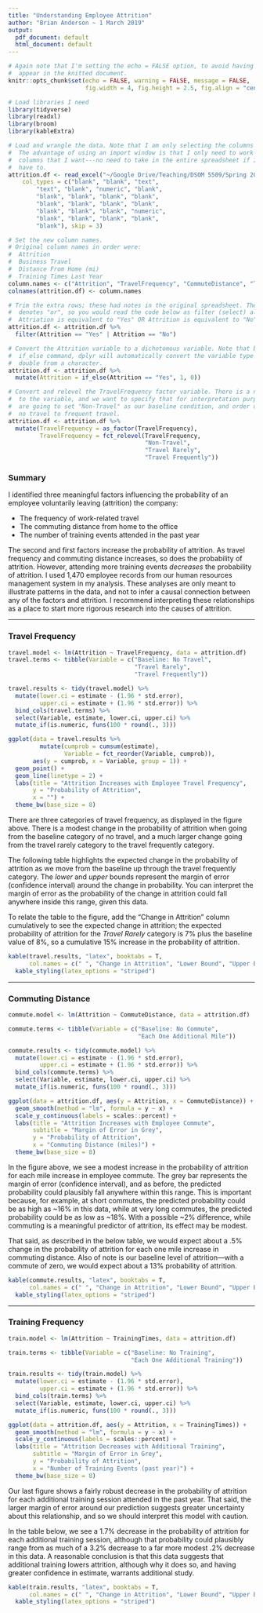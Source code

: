 ```yaml
---
title: "Understanding Employee Attrition"
author: "Brian Anderson ~ 1 March 2019"
output:
  pdf_document: default
  html_document: default
---
```


```r
# Again note that I'm setting the echo = FALSE option, to avoid having my chunks
#  appear in the knitted document.
knitr::opts_chunk$set(echo = FALSE, warning = FALSE, message = FALSE,
                      fig.width = 4, fig.height = 2.5, fig.align = "center")
```

```r
# Load libraries I need
library(tidyverse)
library(readxl)
library(broom)
library(kableExtra)

# Load and wrangle the data. Note that I am only selecting the columns that I want.
#  The advantage of using an import window is that I only need to work with the
#  columns that I want---no need to take in the entire spreadsheet if I don't 
#  have to.
attrition.df <- read_excel("~/Google Drive/Teaching/DSOM 5509/Spring 2019/EmployeeAttrition.xlsx", 
    col_types = c("blank", "blank", "text", 
        "text", "blank", "numeric", "blank", 
        "blank", "blank", "blank", "blank", 
        "blank", "blank", "blank", "blank", 
        "blank", "blank", "blank", "numeric", 
        "blank", "blank", "blank", "blank", 
        "blank"), skip = 3)

# Set the new column names.
# Original column names in order were:
#  Attrition
#  Business Travel
#  Distance From Home (mi)
#  Training Times Last Year
column.names <- c("Attrition", "TravelFrequency", "CommuteDistance", "TrainingTimes")
colnames(attrition.df) <- column.names

# Trim the extra rows; these had notes in the original spreadsheet. The | character
#  denotes "or", so you would read the code below as filter (select) all rows where
#  Attriation is equivalent to "Yes" OR Attrition is equivalent to "No". 
attrition.df <- attrition.df %>% 
  filter(Attrition == "Yes" | Attrition == "No")

# Convert the Attrition variable to a dichotomous variable. Note that by using an
#  if_else command, dplyr will automatically convert the variable type to a 
#  double from a character.
attrition.df <- attrition.df %>% 
  mutate(Attrition = if_else(Attrition == "Yes", 1, 0))

# Convert and relevel the TravelFrequency factor variable. There is a natural order
#  to the variable, and we want to specify that for interpretation purposes. We 
#  are going to set "Non-Travel" as our baseline condition, and order up from 
#  no travel to frequent travel.
attrition.df <- attrition.df %>% 
  mutate(TravelFrequency = as_factor(TravelFrequency),
         TravelFrequency = fct_relevel(TravelFrequency, 
                                       "Non-Travel", 
                                       "Travel Rarely", 
                                       "Travel Frequently"))
```

### Summary

I identified three meaningful factors influencing the probability of an employee voluntarily leaving (attrition) the company:

- The frequency of work-related travel
- The commuting distance from home to the office
- The number of training events attended in the past year

The second and first factors increase the probability of attrition. As travel frequency and commuting distance increases, so does the probability of attrition. However, attending more training events *decreases* the probability of attrition. I used 1,470 employee records from our human resources management system in my analysis. These analyses are only meant to illustrate patterns in the data, and not to infer a causal connection between any of the factors and attrition. I recommend interpreting these relationships as a place to start more rigorous research into the causes of attrition. 

***

### Travel Frequency 

```r
travel.model <- lm(Attrition ~ TravelFrequency, data = attrition.df)
travel.terms <- tibble(Variable = c("Baseline: No Travel", 
                                    "Travel Rarely", 
                                    "Travel Frequently"))

travel.results <- tidy(travel.model) %>% 
  mutate(lower.ci = estimate - (1.96 * std.error),
         upper.ci = estimate + (1.96 * std.error)) %>% 
  bind_cols(travel.terms) %>% 
  select(Variable, estimate, lower.ci, upper.ci) %>% 
  mutate_if(is.numeric, funs(100 * round(., 3)))
```

```r
ggplot(data = travel.results %>% 
         mutate(cumprob = cumsum(estimate),
                Variable = fct_reorder(Variable, cumprob)),
       aes(y = cumprob, x = Variable, group = 1)) + 
  geom_point() +
  geom_line(linetype = 2) +
  labs(title = "Attrition Increases with Employee Travel Frequency",
       y = "Probability of Attrition",
       x = "") + 
  theme_bw(base_size = 8)
```

There are three categories of travel frequency, as displayed in the figure above. There is a modest change in the probability of attrition when going from the baseline category of no travel, and a much larger change going from the travel rarely category to the travel frequently category.

The following table highlights the expected change in the probability of attrition as we move from the baseline up through the travel frequently category. The *lower* and *upper* bounds represent the margin of error (confidence interval) around the change in probability. You can interpret the margin of error as the probability of the change in attrition could fall anywhere inside this range, given this data. 

To relate the table to the figure, add the "Change in Attrition" column cumulatively to see the expected change in attrition; the expected probability of attrition for the *Travel Rarely* category is 7% plus the baseline value of 8%, so a cumulative 15% increase in the probability of attrition. 

```r
kable(travel.results, "latex", booktabs = T,
      col.names = c(" ", "Change in Attrition", "Lower Bound", "Upper Bound")) %>% 
  kable_styling(latex_options = "striped")
```


***

### Commuting Distance 

```r
commute.model <- lm(Attrition ~ CommuteDistance, data = attrition.df)

commute.terms <- tibble(Variable = c("Baseline: No Commute", 
                                     "Each One Additional Mile"))

commute.results <- tidy(commute.model) %>% 
  mutate(lower.ci = estimate - (1.96 * std.error),
         upper.ci = estimate + (1.96 * std.error)) %>% 
  bind_cols(commute.terms) %>% 
  select(Variable, estimate, lower.ci, upper.ci) %>% 
  mutate_if(is.numeric, funs(100 * round(., 3)))
```

```r
ggplot(data = attrition.df, aes(y = Attrition, x = CommuteDistance)) +
  geom_smooth(method = "lm", formula = y ~ x) + 
  scale_y_continuous(labels = scales::percent) + 
  labs(title = "Attrition Increases with Employee Commute",
       subtitle = "Margin of Error in Grey",
       y = "Probability of Attrition",
       x = "Commuting Distance (miles)") + 
  theme_bw(base_size = 8)
```

In the figure above, we see a modest increase in the probability of attrition for each mile increase in employee commute. The grey bar represents the margin of error (confidence interval), and as before, the predicted probability could plausibly fall anywhere within this range. This is important because, for example, at short commutes, the predicted probability could be as high as ~16% in this data, while at very long commutes, the predicted probability could be as low as ~18%. With a possible ~2% difference, while commuting is a meaningful predictor of attrition, its effect may be modest.

That said, as described in the below table, we would expect about a .5% change in the probability of attrition for each one mile increase in commuting distance. Also of note is our baseline level of attrition---with a commute of zero, we would expect about a 13% probability of attrition. 

```r
kable(commute.results, "latex", booktabs = T,
      col.names = c(" ", "Change in Attrition", "Lower Bound", "Upper Bound")) %>% 
  kable_styling(latex_options = "striped")
```

***

### Training Frequency 

```r
train.model <- lm(Attrition ~ TrainingTimes, data = attrition.df)

train.terms <- tibble(Variable = c("Baseline: No Training", 
                                   "Each One Additional Training"))

train.results <- tidy(train.model) %>% 
  mutate(lower.ci = estimate - (1.96 * std.error),
         upper.ci = estimate + (1.96 * std.error)) %>% 
  bind_cols(train.terms) %>% 
  select(Variable, estimate, lower.ci, upper.ci) %>% 
  mutate_if(is.numeric, funs(100 * round(., 3)))
```

```r
ggplot(data = attrition.df, aes(y = Attrition, x = TrainingTimes)) +
  geom_smooth(method = "lm", formula = y ~ x) + 
  scale_y_continuous(labels = scales::percent) + 
  labs(title = "Attrition Decreases with Additional Training",
       subtitle = "Margin of Error in Grey",
       y = "Probability of Attrition",
       x = "Number of Training Events (past year)") + 
  theme_bw(base_size = 8)
```

Our last figure shows a fairly robust decrease in the probability of attrition for each additional training session attended in the past year. That said, the larger margin of error around our prediction suggests greater uncertainty about this relationship, and so we should interpret this model with caution. 

In the table below, we see a 1.7% decrease in the probability of attrition for each additional training session, although that probability could plausibly range from as much of a 3.2% decrease to a far more modest .2% decrease in this data. A reasonable conclusion is that this data suggests that additional training lowers attrition, although why it does so, and having greater confidence in estimate, warrants additional study. 

```r
kable(train.results, "latex", booktabs = T,
      col.names = c(" ", "Change in Attrition", "Lower Bound", "Upper Bound")) %>% 
  kable_styling(latex_options = "striped")
```

